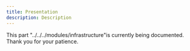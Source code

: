 ```yaml
---
title: Presentation
description: Description
---
```


This part "../../../modules/infrastructure"is currently being documented. Thank you for your patience.